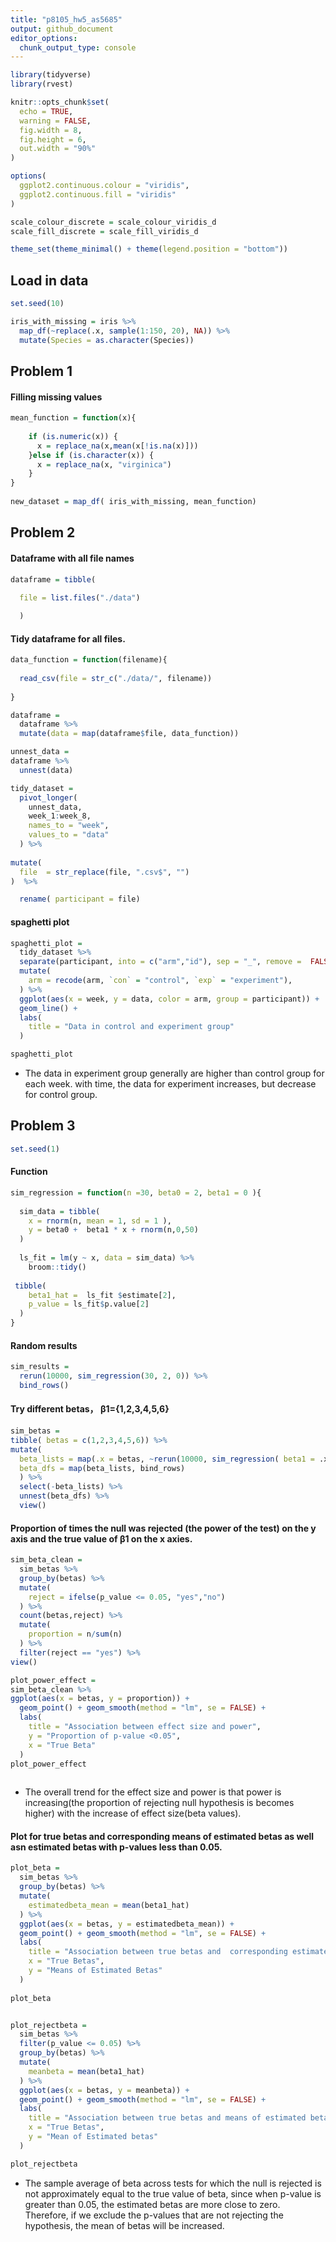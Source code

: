 ```yaml
---
title: "p8105_hw5_as5685"
output: github_document
editor_options: 
  chunk_output_type: console
---
```


```r
library(tidyverse)
library(rvest)

knitr::opts_chunk$set(
  echo = TRUE,
  warning = FALSE,
  fig.width = 8,
  fig.height = 6,
  out.width = "90%"
)

options(
  ggplot2.continuous.colour = "viridis",
  ggplot2.continuous.fill = "viridis"
)

scale_colour_discrete = scale_colour_viridis_d
scale_fill_discrete = scale_fill_viridis_d

theme_set(theme_minimal() + theme(legend.position = "bottom"))
```

## Load in data

```r
set.seed(10)

iris_with_missing = iris %>% 
  map_df(~replace(.x, sample(1:150, 20), NA)) %>%
  mutate(Species = as.character(Species))
```

## Problem 1
#### Filling missing values 
```r
mean_function = function(x){
    
    if (is.numeric(x)) {
      x = replace_na(x,mean(x[!is.na(x)]))
    }else if (is.character(x)) {
      x = replace_na(x, "virginica")
    }
}
  
new_dataset = map_df( iris_with_missing, mean_function)
```


## Problem 2
#### Dataframe with all file names

```r
dataframe = tibble(
  
  file = list.files("./data")

  )

```

#### Tidy dataframe for all files. 

```r
data_function = function(filename){
    
  read_csv(file = str_c("./data/", filename))
  
}

dataframe = 
  dataframe %>% 
  mutate(data = map(dataframe$file, data_function))
```


```r
unnest_data = 
dataframe %>% 
  unnest(data)

tidy_dataset = 
  pivot_longer(
    unnest_data,
    week_1:week_8,
    names_to = "week",
    values_to = "data"
  ) %>% 
  
mutate(
  file  = str_replace(file, ".csv$", "")
)  %>% 

  rename( participant = file)
```

#### spaghetti plot 
```r

spaghetti_plot =
  tidy_dataset %>% 
  separate(participant, into = c("arm","id"), sep = "_", remove =  FALSE ) %>% 
  mutate(
    arm = recode(arm, `con` = "control", `exp` = "experiment"),
  ) %>% 
  ggplot(aes(x = week, y = data, color = arm, group = participant)) +
  geom_line() +
  labs(
    title = "Data in control and experiment group"
  )

spaghetti_plot
```

* The data in experiment group generally are higher than control group for each week. with time, the data for experiment increases, but decrease for control group. 

## Problem 3
```r
set.seed(1)
```

#### Function

```r
sim_regression = function(n =30, beta0 = 2, beta1 = 0 ){
  
  sim_data = tibble(
    x = rnorm(n, mean = 1, sd = 1 ),
    y = beta0 +  beta1 * x + rnorm(n,0,50)
  )
  
  ls_fit = lm(y ~ x, data = sim_data) %>% 
    broom::tidy()
  
 tibble(
    beta1_hat =  ls_fit $estimate[2],
    p_value = ls_fit$p.value[2] 
  )
}
```

#### Random results
```r
sim_results = 
  rerun(10000, sim_regression(30, 2, 0)) %>% 
  bind_rows()
```


#### Try different betas， β1={1,2,3,4,5,6}
```r
sim_betas = 
tibble( betas = c(1,2,3,4,5,6)) %>% 
mutate(
  beta_lists = map(.x = betas, ~rerun(10000, sim_regression( beta1 = .x))),
  beta_dfs = map(beta_lists, bind_rows)
  ) %>% 
  select(-beta_lists) %>%
  unnest(beta_dfs) %>% 
  view()
```


#### Proportion of times the null was rejected (the power of the test) on the y axis and the true value of β1 on the x axies.
```r
sim_beta_clean = 
  sim_betas %>% 
  group_by(betas) %>% 
  mutate(
    reject = ifelse(p_value <= 0.05, "yes","no")
  ) %>% 
  count(betas,reject) %>% 
  mutate(
    proportion = n/sum(n)
  ) %>% 
  filter(reject == "yes") %>% 
view()

plot_power_effect =
sim_beta_clean %>% 
ggplot(aes(x = betas, y = proportion)) + 
  geom_point() + geom_smooth(method = "lm", se = FALSE) +
  labs(
    title = "Association between effect size and power",
    y = "Proportion of p-value <0.05",
    x = "True Beta"
  )
plot_power_effect
  
```

* The overall trend for the effect size and power is that power is increasing(the proportion of rejecting null hypothesis is becomes higher) with the increase of effect size(beta values).  


#### Plot for true betas and corresponding means of estimated betas as well asn estimated betas with p-values less than 0.05. 
```r
plot_beta = 
  sim_betas %>% 
  group_by(betas) %>% 
  mutate(
    estimatedbeta_mean = mean(beta1_hat)
  ) %>% 
  ggplot(aes(x = betas, y = estimatedbeta_mean)) + 
  geom_point() + geom_smooth(method = "lm", se = FALSE) +  
  labs(
    title = "Association between true betas and  corresponding estimated betas means",
    x = "True Betas",
    y = "Means of Estimated Betas"
  )
  
plot_beta


plot_rejectbeta =
  sim_betas %>% 
  filter(p_value <= 0.05) %>%
  group_by(betas) %>% 
  mutate(
    meanbeta = mean(beta1_hat)
  ) %>% 
  ggplot(aes(x = betas, y = meanbeta)) + 
  geom_point() + geom_smooth(method = "lm", se = FALSE) +
  labs(
    title = "Association between true betas and means of estimated beta for rejecting Ho",
    x = "True Betas",
    y = "Mean of Estimated betas"
  )

plot_rejectbeta

```

* The sample average of beta across tests for which the null is rejected is not approximately equal to the true value of beta, since when p-value is greater than 0.05, the estimated betas are more close to zero. Therefore, if we exclude the p-values that are not rejecting the hypothesis, the mean of betas will be increased. 





















